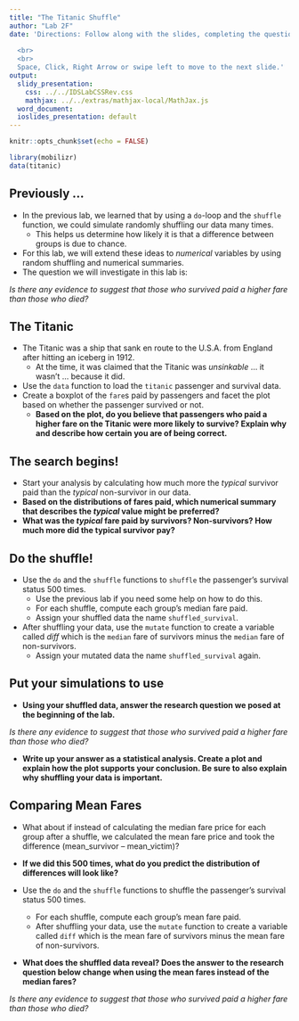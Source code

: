 ```yaml
---
title: "The Titanic Shuffle"
author: "Lab 2F"
date: 'Directions: Follow along with the slides, completing the questions in <font color=#25679E><b>blue</b></font> on your computer, and answering the questions in **red** in your journal.  
  
  <br>
  <br>
  Space, Click, Right Arrow or swipe left to move to the next slide.'
output:
  slidy_presentation:
    css: ../../IDSLabCSSRev.css
    mathjax: ../../extras/mathjax-local/MathJax.js
  word_document:
  ioslides_presentation: default
---
```


```r
knitr::opts_chunk$set(echo = FALSE)
```

```r
library(mobilizr)
data(titanic)
```

## Previously ...

- In the previous lab, we learned that by using a `do`-loop and the `shuffle` function, we could simulate randomly shuffling our data many times.
  - This helps us determine how likely it is that a difference between groups is due to chance.
- For this lab, we will extend these ideas to _numerical_ variables by using random shuffling and numerical summaries.
- The question we will investigate in this lab is:

_Is there any evidence to suggest that those who survived paid a higher fare than those who died?_


## The Titanic

- The Titanic was a ship that sank en route to the U.S.A. from England after hitting an iceberg in 1912.
    - At the time, it was claimed that the Titanic was _unsinkable_ ... it wasn't ... because it did.
- <span class="blue">Use the `data` function to load the `titanic` passenger and survival data.</span>
- <span class="blue">Create a boxplot of the `fare`s paid by passengers and facet the plot based on whether the passenger survived or not.</span>
    - **Based on the plot, do you believe that passengers who paid a higher fare on the Titanic were more likely to survive? Explain why and describe how certain you are of being correct.**


## The search begins!

- <span class="blue">Start your analysis by calculating how much more the _typical_ survivor paid than the _typical_ non-survivor in our data.</span>
- **Based on the distributions of fares paid, which numerical summary that describes the _typical_ value might be preferred?**
- **What was the _typical_ fare paid by survivors? Non-survivors? How much more did the typical survivor pay?**


## Do the shuffle!

- <span class="blue">Use the `do` and the `shuffle` functions to `shuffle` the passenger's survival status 500 times.</span>
    - Use the previous lab if you need some help on how to do this.
    - For each shuffle, compute each group's median fare paid. 
    - Assign your shuffled data the name `shuffled_survival`.
- <span class="blue">After shuffling your data, use the `mutate` function to create a variable called _diff_ which is the `median` fare of survivors minus the `median` fare of non-survivors.</span>
    - Assign your mutated data the name `shuffled_survival` again.
  

## Put your simulations to use

- **Using your shuffled data, answer the research question we posed at the beginning of the lab.**

_Is there any evidence to suggest that those who survived paid a higher fare than those who died?_

- **Write up your answer as a statistical analysis. Create a plot and explain how the plot supports your conclusion. Be sure to also explain why shuffling your data is important.**


## Comparing Mean Fares

- What about if instead of calculating the median fare price for each group after a shuffle, we calculated the mean fare price and took the difference (mean_survivor – mean_victim)?

- **If we did this 500 times, what do you predict the distribution of differences will look like?**

- <span class="blue">Use the `do` and the `shuffle` functions to shuffle the passenger's survival status 500 times. </span>
    - For each shuffle, compute each group's mean fare paid.
    - After shuffling your data, use the `mutate` function to create a variable called `diff` which is the mean fare of survivors minus the mean fare of non-survivors.
    
- **What does the shuffled data reveal? Does the answer to the research question below change when using the mean fares instead of the median fares?**

_Is there any evidence to suggest that those who survived paid a higher fare than those who died?_